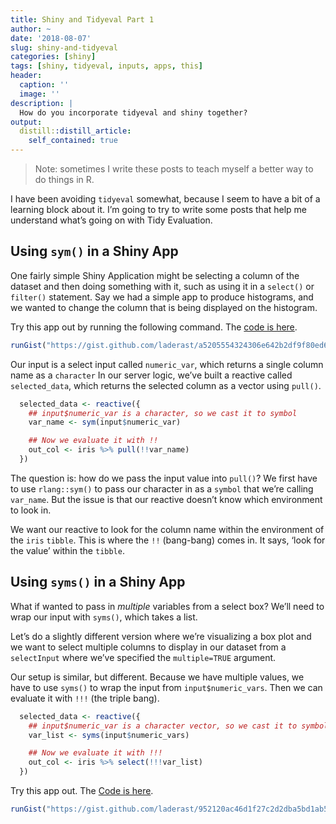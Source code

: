 ```yaml
---
title: Shiny and Tidyeval Part 1
author: ~
date: '2018-08-07'
slug: shiny-and-tidyeval
categories: [shiny]
tags: [shiny, tidyeval, inputs, apps, this]
header:
  caption: ''
  image: ''
description: |
  How do you incorporate tidyeval and shiny together? 
output:
  distill::distill_article:
    self_contained: true
---
```


> Note: sometimes I write these posts to teach myself a better way to do things in R.

I have been avoiding `tidyeval` somewhat, because I seem to have a bit of a learning block about it. I'm going to try to write some posts that help me understand what's going on with Tidy Evaluation.

## Using `sym()` in a Shiny App

One fairly simple Shiny Application might be selecting a column of the dataset and then doing something with it, such as using it in a `select()` or `filter()` statement. Say we had a simple app to produce histograms, and we wanted to change the column that is being displayed on the histogram. 

Try this app out by running the following command. The [code is here](https://gist.github.com/laderast/a5205554324306e642b2df9f80ed6409).

```r
runGist("https://gist.github.com/laderast/a5205554324306e642b2df9f80ed6409", display.mode="showcase")
```

Our input is a select input called `numeric_var`, which returns a single column name as a `character` In our server logic, we've built a reactive called `selected_data`, which returns the selected column as a vector using `pull()`. 

```r
  selected_data <- reactive({
    ## input$numeric_var is a character, so we cast it to symbol
    var_name <- sym(input$numeric_var)

    ## Now we evaluate it with !!
    out_col <- iris %>% pull(!!var_name)
  })
```

The question is: how do we pass the input value into `pull()`? We first have to use `rlang::sym()` to pass our character in as a `symbol` that we're calling `var_name`. But the issue is that our reactive doesn't know which environment to look in. 

We want our reactive to look for the column name within the environment of the `iris` `tibble`. This is where the `!!` (bang-bang) comes in. It says, 'look for the value' within the `tibble`. 

## Using `syms()` in a Shiny App

What if wanted to pass in *multiple* variables from a select box? We'll need to wrap our input with `syms()`, which takes a list.

Let's do a slightly different version where we're visualizing a box plot and we want to select multiple columns to display in our dataset from a `selectInput` where we've specified the `multiple=TRUE` argument. 

Our setup is similar, but different. Because we have multiple values, we have to use `syms()` to wrap the input from `input$numeric_vars`. Then we can evaluate it with `!!!` (the triple bang).

```r
  selected_data <- reactive({
    ## input$numeric_var is a character vector, so we cast it to symbol
    var_list <- syms(input$numeric_vars)

    ## Now we evaluate it with !!!
    out_col <- iris %>% select(!!!var_list)
  })
```

Try this app out. The [Code is here](https://gist.github.com/laderast/952120ac46d1f27c2d2dba5bd1ab5d10).

```r
runGist("https://gist.github.com/laderast/952120ac46d1f27c2d2dba5bd1ab5d10", display.mode="showcase")
```